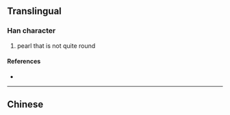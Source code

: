 {{also|璣}}
{{character info}}
==Translingual==

===Han character===
{{Han char|rn=96|rad=玉|as=02|sn=6|four=|canj=MGHN|ids=⿰𤣩几}}

# pearl that is not quite round

====References====
* {{Han ref|kx=0727.101|hdz=21101.100|uh=7391|ud=29585}}

----

==Chinese==
{{zh-see|璣}}